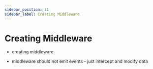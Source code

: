 ```yaml
---
sidebar_position: 11
sidebar_label: Creating Middleware
---
```


# Creating Middleware

- creating middleware


* middleware should not emit events - just intercept and modify data